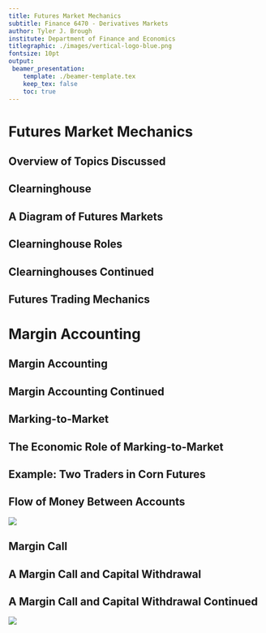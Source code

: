 ```yaml
---
title: Futures Market Mechanics 
subtitle: Finance 6470 - Derivatives Markets 
author: Tyler J. Brough
institute: Department of Finance and Economics 
titlegraphic: ./images/vertical-logo-blue.png
fontsize: 10pt
output:
 beamer_presentation:
    template: ./beamer-template.tex
    keep_tex: false
    toc: true
---
```


# Futures Market Mechanics

## Overview of Topics Discussed

\begin{itemize}
   \item Clearing houses (FCMs, brokers, etc)
   \item[]
   \item Margin accounting and marking-to-market
      \begin{itemize}
         \item Initial (original)
         \item Maintenance (variation
      \end{itemize}
   \item[]
   \item Cointegration
\end{itemize}


## Clearninghouse

\begin{itemize}
   \item Tasked with balancing all futures transactions/money flows
   \item[]
   \item Read Williams paper on \textit{Origins of Futures Markets}
   \item[]
   \item Modern futures exchange a prime example of spontaneou order
   \item[]
   \item \textbf{CH:} separate corp. or dept. associated with each exchange        
\end{itemize}


## A Diagram of Futures Markets

\includegraphics{images/CCP.png}


## Clearninghouse Roles

\begin{itemize}
   \item CH Roles:
      \begin{itemize}
         \item Matches and reconciles all futures transactions
         \item Assures financial integrity of transactions
         \item Provides mechanism for delivery
      \end{itemize}
   \item[]
   \item CH becomes obligor to every futures contract (reduces/manages counterparty risk)
   \item[]
   \item CH becomes party to and guarantees delivery
   \item[]
   \item Only members of exchanges can be clearing members (CM)
\end{itemize}


## Clearninghouses Continued

\begin{itemize}
   \item CMs deposit large sum of money into a guarantee fund
      \begin{itemize}
         \item usually must purchase shares of the corp.
         \item the guarantee fund is a reserve in case of trader default/bankruptcy
      \end{itemize}
   \item[]
   \item Exchange members who are not CMs must clear trades through a CM
         and pay a fee for service
   \item[]
   \item CMs are large/financially sound companies
   \item[]
   \item Maintains market stability and promotes a secure public image
\end{itemize}


## Futures Trading Mechanics

\begin{itemize}
   \item Pit trading vs LOB
   \item Traders matched through the brokers in pit, or through the LOB
   \item CH then becomes the counterparty to each futures contract
      \begin{itemize}
         \item CH is long to the shorts
         \item CH is short to the longs
         \item CH has no net position (aside from clerical errors)
            \begin{itemize}
               \item has a so-called \textit{flat book}
            \end{itemize}
      \end{itemize}
   \item This allows traders to originate and close out positions w/o search for counterparty
   \item CH transforms forward markets to be impersonal and easy to negotiate
   \item Traders can hold their positions for long durations while the otherside may turnover very often
\end{itemize}


# Margin Accounting

## Margin Accounting

\begin{itemize}
   \item CH also performs a banking function
   \item[]
   \item Every trader must have an account w/ an FCM (possibly through an IB)
   \item[]
   \item For every trade, traders must deposit money called initial (original) margin
      \begin{itemize}
         \item Serves as a performance bond
         \item Both long and short must post margin
         \item Usually around $10\%$ of position (depends on trader, and volatility of the asset)
         \item Brokers can require additional margin beyond exchange margin levels if necessary
      \end{itemize}
   \item[]
   \item After initial margin, traders must often post additional deposits to keep a minimum margin level (usually $75\%$ or $80\%$ of initial margin)
      \begin{itemize}
         \item Varies by contract (volatility)
      \end{itemize}
\end{itemize}


## Margin Accounting Continued

\begin{itemize}
   \item Initial (original) and maintenance (variation) margin applies to members of the clearing corp., who in turn apply it to FCMs, and FCMs duplicate this for their customers (IBs, traders)
      \begin{itemize}
         \item FCMs only need to post on their net positions
         \item FCMs can deposit excess margin in interest bearing securities (a non-trivial source of income)
      \end{itemize}
   \item[]
   \item Margin accounting has the following functions:
      \begin{itemize}
         \item guarantee performance on futures contracts
         \item allows source of funds for daily settlement
         \item provides the financial integrity of the system
      \end{itemize}
\end{itemize}


## Marking-to-Market

\begin{itemize}
   \item \textbf{Settlement price:} final price at the closing bell each day
      \begin{itemize}
         \item Each delivery month of each contract has a daily settlement price
         \item[]
         \item If a trader's position lost money for that day's trading session (depreciated in value) the CH debits the trader's account that day
         \item[]
         \item If the trader's position appreciates the CH credits the trader's account that day
         \item[]
         \item Also called \textit{collects} and \textit{pays}
         \item[]
         \item This process is called \textit{marking-to-market}
      \end{itemize}
\end{itemize}


## The Economic Role of Marking-to-Market

\begin{itemize}
   \item \textbf{Q:} What economic (risk management) role does it play?
\end{itemize}


## Example: Two Traders in Corn Futures

\begin{itemize}
   \item Long/Short 5000 bushel contract at $\$2.75$ per bushel
   \item[]
   \item Initial margin: $\$2000$
\end{itemize}


## Flow of Money Between Accounts 

![](images/Table2-3.png)


## Margin Call

\begin{itemize}
   \item When trader's equity in margin account falls below maintenance level, she receives a margin call from her broker/FCM
\end{itemize}


## A Margin Call and Capital Withdrawal

\begin{itemize}
   \item 5000 bushel corn contract (long) at $\$2.75$ per bushel
   \item[]
   \item Maintenance margin level is $\$1,750$
   \item[]
   \item See the actual contract specs: \href{https://www.cmegroup.com/trading/agricultural/grain-and-oilseed/corn_contract_specifications.html}{CME Corn Contract Specifications}
\end{itemize}


## A Margin Call and Capital Withdrawal Continued

![](images/Table2-4.png)
